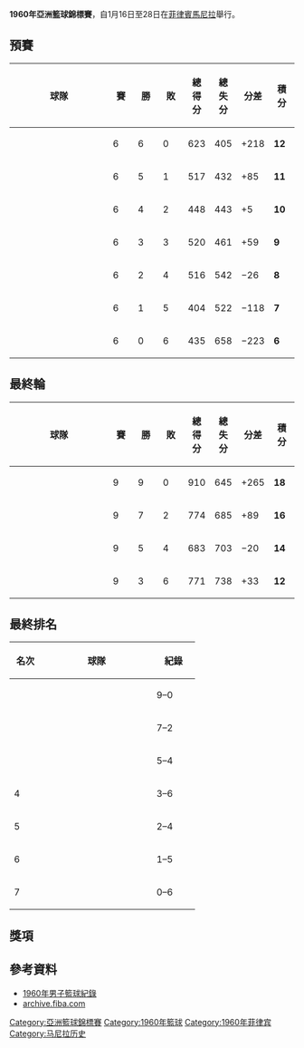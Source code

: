 {{Infobox FIBA tourney
| continent    = Asia
| year         = 1960
| logo         = 
| size         = 130
| caption      = Official logo of the FIBA Asia Championship 1960
| host         = PHI
| host-flagvar = 1936
| dates        = 1月16日–28日
| teams        = 7
| federations  = 全亞洲
| venues       = [[馬尼拉|馬尼拉]]黎剎紀念體育館
| cities       = 1
| champions    = PHI
| champions-flagvar= 1936
| title_number = 1
| mvp          = {{flagicon|PHI|1936}} Carlos Badion
| ppg_p        = 
| ppg_t        = 
| rpg_p        = 
| rpg_t        = 
| apg_p        = 
| apg_t        = 
| website      = 
}}
'''1960年亞洲籃球錦標賽'''，自1月16日至28日在[[菲律賓|菲律賓]][[馬尼拉|馬尼拉]]舉行。



==預賽==

{| class=wikitable style="text-align:center"
!width=180|球隊
!width=30|賽
!width=30|勝
!width=30|敗
!width=30|總得分
!width=30|總失分
!width=30|分差
!width=30|積分
|-bgcolor="#ccffcc"
|align="left"|{{Bk|PHI|1936}}
|6||6||0||623||405||+218||'''12'''
|-bgcolor="#ccffcc"
|align="left"|{{Bk|ROC}}
|6||5||1||517||432||+85||'''11'''
|-bgcolor="#ccffcc"
|align="left"|{{Bk|JPN}}
|6||4||2||448||443||+5||'''10'''
|-bgcolor="#ccffcc"
|align="left"|{{Bk|KOR}}
|6||3||3||520||461||+59||'''9'''
|-
|align="left"|{{Bk|HKG|1959}}
|6||2||4||516||542||−26||'''8'''
|-
|align="left"|{{Bk|INA}}
|6||1||5||404||522||−118||'''7'''
|-
|align="left"|{{Bk|MAS}}
|6||0||6||435||658||−223||'''6'''
|}

{{Basketballbox|bg=#eee |place=黎剎紀念體育館, [[馬尼拉|馬尼拉]]|date=1月16日
|teamA= '''{{Bk-rt|KOR}}'''|scoreA='''93'''
|teamB= {{Bk|HKG|1959}}|scoreB=78
|H1=53–39|H2=40–39
}}
{{Basketballbox |place=黎剎紀念體育館, [[馬尼拉|馬尼拉]]|date=1月16日
|teamA= {{Bk-rt|INA}}|scoreA=46
|teamB= '''{{Bk|PHI|1936}}'''|scoreB='''92'''
|H1=29–40|H2=17–52
}}
{{Basketballbox|bg=#eee |place=黎剎紀念體育館, [[馬尼拉|馬尼拉]]|date=1月16日
|teamA= '''{{Bk-rt|JPN}}'''|scoreA='''88'''
|teamB= {{Bk|MAS}}|scoreB=68
|H1=41–31|H2=47–37
}}
{{Basketballbox|place=黎剎紀念體育館, [[馬尼拉|馬尼拉]]|date=1月17日
|teamA= '''{{Bk-rt|PHI|1936}}'''|scoreA='''115'''
|teamB= {{Bk|HKG|1959}}|scoreB=66
|H1=61–40|H2=54–26
}}
{{Basketballbox|bg=#eee |place=黎剎紀念體育館, [[馬尼拉|馬尼拉]]|date=1月17日
|teamA= {{Bk-rt|INA}}|scoreA=67
|teamB= '''{{Bk|JPN}}'''|scoreB='''74'''
|H1=34–40|H2=33–34
}}
{{Basketballbox|place=黎剎紀念體育館, [[馬尼拉|馬尼拉]]|date=1月17日
|teamA= {{Bk-rt|KOR}}|scoreA=71
|teamB= '''{{Bk|ROC}}'''|scoreB='''78'''
|H1=30–42|H2=41–36
}}
{{Basketballbox|bg=#eee |place=黎剎紀念體育館, [[馬尼拉|馬尼拉]]|date=1月18日
|teamA= '''{{Bk-rt|HKG|1959}}'''|scoreA='''96'''
|teamB= {{Bk|INA}}|scoreB=72
|H1=47–32|H2=49–40
}}
{{Basketballbox|place=黎剎紀念體育館, [[馬尼拉|馬尼拉]]|date=1月18日
|teamA= {{Bk-rt|MAS}}|scoreA=58
|teamB= '''{{Bk|PHI|1936}}'''|scoreB='''126'''
|H1=25–54|H2=33–72
}}
{{Basketballbox|bg=#eee |place=黎剎紀念體育館, [[馬尼拉|馬尼拉]]|date=1月18日
|teamA= {{Bk-rt|JPN}}|scoreA=59
|teamB= '''{{Bk|ROC}}'''|scoreB='''71'''
|H1=35–32|H2=24–39
}}
{{Basketballbox|place=黎剎紀念體育館, [[馬尼拉|馬尼拉]]|date=1月19日
|teamA= '''{{Bk-rt|ROC}}'''|scoreA='''110'''
|teamB= {{Bk|MAS}}|scoreB=74
|H1=60–27|H2=50–47
}}
{{Basketballbox|bg=#eee |place=黎剎紀念體育館, [[馬尼拉|馬尼拉]]|date=1月19日
|teamA= {{Bk-rt|HKG|1959}}|scoreA=73
|teamB= '''{{Bk|JPN}}'''|scoreB='''81'''
|H1=28–45|H2=45–36
}}
{{Basketballbox|place=黎剎紀念體育館, [[馬尼拉|馬尼拉]]|date=1月19日
|teamA= {{Bk-rt|KOR}}|scoreA=79
|teamB= '''{{Bk|PHI|1936}}'''|scoreB='''97'''
|H1=42–45|H2=37–52
}}
{{Basketballbox|bg=#eee |place=黎剎紀念體育館, [[馬尼拉|馬尼拉]]|date=1月20日
|teamA= {{Bk-rt|MAS}}|scoreA=76
|teamB= '''{{Bk|INA}}'''|scoreB='''98'''
|H1=35–46|H2=41–52
}}
{{Basketballbox |place=黎剎紀念體育館, [[馬尼拉|馬尼拉]]|date=1月20日
|teamA= '''{{Bk-rt|ROC}}'''|scoreA='''87'''
|teamB= {{Bk|HKG|1959}}|scoreB=81
|H1=38–38|H2=49–43
}}
{{Basketballbox|bg=#eee |place=黎剎紀念體育館, [[馬尼拉|馬尼拉]]|date=1月20日
|teamA= {{Bk-rt|KOR}}|scoreA=67
|teamB= '''{{Bk|JPN}}'''|scoreB='''73'''
|H1=35–36|H2=32–37
}}
{{Basketballbox|place=黎剎紀念體育館, [[馬尼拉|馬尼拉]]|date=1月21日
|teamA= '''{{Bk-rt|ROC}}'''|scoreA='''88'''
|teamB= {{Bk|INA}}|scoreB=51
|H1=52–25|H2=36–26
}}
{{Basketballbox|bg=#eee |place=黎剎紀念體育館, [[馬尼拉|馬尼拉]]|date=1月21日
|teamA= {{Bk-rt|JPN}}|scoreA=73
|teamB= '''{{Bk|PHI|1936}}'''|scoreB='''97'''
|H1=34–49|H2=39–48
}}
{{Basketballbox|place=黎剎紀念體育館, [[馬尼拉|馬尼拉]]|date=1月21日
|teamA= {{Bk-rt|MAS}}|scoreA=65
|teamB= '''{{Bk|KOR}}'''|scoreB='''114'''
|H1=27–47|H2=38–67
}}
{{Basketballbox|bg=#eee |place=黎剎紀念體育館, [[馬尼拉|馬尼拉]]|date=1月22日
|teamA= {{Bk-rt|MAS}}|scoreA=94
|teamB= '''{{Bk|HKG|1959}}'''|scoreB='''122'''
|H1=48–59|H2=46–63
}}
{{Basketballbox|place=黎剎紀念體育館, [[馬尼拉|馬尼拉]]|date=1月22日
|teamA= {{Bk-rt|INA}}|scoreA=70
|teamB= '''{{Bk|KOR}}'''|scoreB='''96'''
|H1=34–40|H2=36–56
}}
{{Basketballbox|bg=#eee |place=黎剎紀念體育館, [[馬尼拉|馬尼拉]]|date=1月22日
|teamA= {{Bk-rt|ROC}}|scoreA=83
|teamB= '''{{Bk|PHI|1936}}'''|scoreB='''96'''
|H1=39–45|H2=44–51
}}


==最終輪==

{| class=wikitable style="text-align:center"
!width=180|球隊
!width=30|賽
!width=30|勝
!width=30|敗
!width=30|總得分
!width=30|總失分
!width=30|分差
!width=30|積分
|-
|align="left"|{{Bk|PHI|1936}}
|9||9||0||910||645||+265||'''18'''
|-
|align="left"|{{Bk|ROC}}
|9||7||2||774||685||+89||'''16'''
|-
|align="left"|{{Bk|JPN}}
|9||5||4||683||703||−20||'''14'''
|-
|align="left"|{{Bk|KOR}}
|9||3||6||771||738||+33||'''12'''
|}

{{Basketballbox|bg=#eee |place=黎剎紀念體育館, [[馬尼拉|馬尼拉]]|date=1月24日
|teamA= {{Bk-rt|JPN}}|scoreA=69
|teamB= '''{{Bk|ROC}}'''|scoreB='''84'''
|H1=24–38|H2=45–46
}}
{{Basketballbox |place=黎剎紀念體育館, [[馬尼拉|馬尼拉]]|date=1月24日
|teamA= {{Bk-rt|KOR}}|scoreA=82
|teamB= '''{{Bk|PHI|1936}}'''|scoreB='''96'''
|H1=44–48|H2=38–48
}}
{{Basketballbox|bg=#eee |place=黎剎紀念體育館, [[馬尼拉|馬尼拉]]|date=1月26日
|teamA= '''{{Bk-rt|ROC}}'''|scoreA='''95'''
|teamB= {{Bk|KOR}}|scoreB=85
|H1=45–41|H2=50–44
}}
{{Basketballbox |place=黎剎紀念體育館, [[馬尼拉|馬尼拉]]|date=1月26日
|teamA= '''{{Bk-rt|PHI|1936}}'''|scoreA='''92'''
|teamB= {{Bk|JPN}}|scoreB=80
|H1=43–25|H2=49–55
}}
{{Basketballbox|bg=#eee |place=黎剎紀念體育館, [[馬尼拉|馬尼拉]]|date=1月28日
|teamA= '''{{Bk-rt|JPN}}'''|scoreA='''86'''
|teamB= {{Bk|KOR}}|scoreB=84
|H1=55–51|H2=31–33
}}
{{Basketballbox |place=黎剎紀念體育館, [[馬尼拉|馬尼拉]]|date=1月28日
|teamA= '''{{Bk-rt|PHI|1936}}'''|scoreA='''99'''
|teamB= {{Bk|ROC}}|scoreB=78
|H1=46–34|H2=53–44
}}



==最終排名==
{| class="wikitable" style="text-align: center;"
|-
!width=40|名次
!width=180|球隊
!width=60|紀錄
|-
| {{Gold1}}
|align=left|{{Bk|PHI|1936}} ||9–0
|-
| {{Silver2}}
|align=left|{{Bk|ROC}} ||7–2
|-
| {{Bronze3}}
|align=left|{{Bk|JPN}} ||5–4
|-
|4
|align=left|{{Bk|KOR}} ||3–6
|-
|5
|align=left|{{Bk|HKG|1959}} ||2–4
|-
|6
|align=left|{{Bk|INA}} ||1–5
|-
|7
|align=left|{{Bk|MAS}} ||0–6
|}


==獎項==
{{winners|bk|1960年亞洲籃球錦標賽冠軍|PHI|1}}



==參考資料==
{{reflist}}
* [https://web.archive.org/web/20140715002748/http://todor66.com/basketball/Asia/ 1960年男子籃球紀錄]
* [http://archive.fiba.com/ archive.fiba.com]{{Wayback|url=http://archive.fiba.com/ |date=20110712154540 }}


{{亞洲籃球錦標賽}}
{{International basketball}}
[[Category:亞洲籃球錦標賽|Category:亞洲籃球錦標賽]]
[[Category:1960年籃球|Category:1960年籃球]]
[[Category:1960年菲律宾|Category:1960年菲律宾]]
[[Category:马尼拉历史|Category:马尼拉历史]]
